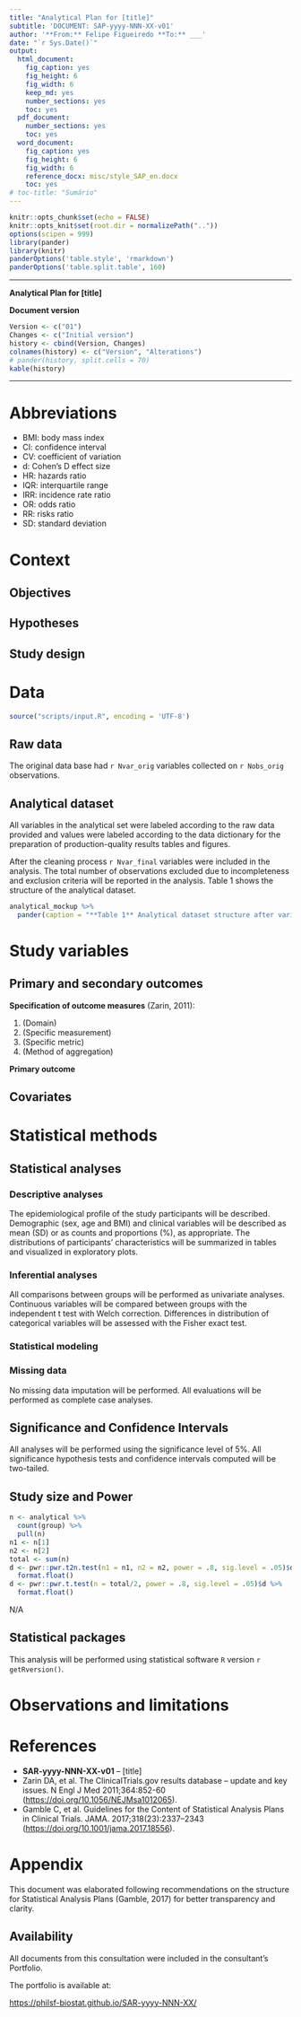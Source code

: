 ```yaml
---
title: "Analytical Plan for [title]"
subtitle: 'DOCUMENT: SAP-yyyy-NNN-XX-v01'
author: '**From:** Felipe Figueiredo **To:** ___'
date: "`r Sys.Date()`"
output:
  html_document:
    fig_caption: yes
    fig_height: 6
    fig_width: 6
    keep_md: yes
    number_sections: yes
    toc: yes
  pdf_document:
    number_sections: yes
    toc: yes
  word_document:
    fig_caption: yes
    fig_height: 6
    fig_width: 6
    reference_docx: misc/style_SAP_en.docx
    toc: yes
# toc-title: "Sumário"
---
```


```r
knitr::opts_chunk$set(echo = FALSE)
knitr::opts_knit$set(root.dir = normalizePath(".."))
options(scipen = 999)
library(pander)
library(knitr)
panderOptions('table.style', 'rmarkdown')
panderOptions('table.split.table', 160)
```

---

\newpage

**Analytical Plan for [title]**

**Document version**

```r
Version <- c("01")
Changes <- c("Initial version")
history <- cbind(Version, Changes)
colnames(history) <- c("Version", "Alterations")
# pander(history, split.cells = 70)
kable(history)
```

---

# Abbreviations

- BMI: body mass index
- CI: confidence interval
- CV: coefficient of variation
- d: Cohen's D effect size
- HR: hazards ratio
- IQR: interquartile range
- IRR: incidence rate ratio
- OR: odds ratio
- RR: risks ratio
- SD: standard deviation

# Context

## Objectives

## Hypotheses

## Study design

# Data

```r
source("scripts/input.R", encoding = 'UTF-8')
```

## Raw data

The original data base had
`r Nvar_orig`
variables collected on
`r Nobs_orig`
observations.

## Analytical dataset

All variables in the analytical set were labeled according to the raw data provided and values were labeled according to the data dictionary for the preparation of production-quality results tables and figures.

<!-- After the cleaning process -->
<!-- `r Nvar_final` -->
<!-- variables were included in the analysis -->
<!-- with -->
<!-- `r Nobs_final` -->
<!-- observations. -->
After the cleaning process
`r Nvar_final`
variables were included in the analysis.
The total number of observations excluded due to incompleteness and exclusion criteria will be reported in the analysis.
Table 1 shows the structure of the analytical dataset.

```r
analytical_mockup %>%
  pander(caption = "**Table 1** Analytical dataset structure after variable selection and cleaning.")
```

# Study variables

## Primary and secondary outcomes

**Specification of outcome measures** (Zarin, 2011):

1. (Domain)
2. (Specific measurement)
3. (Specific metric)
4. (Method of aggregation)

**Primary outcome**

## Covariates

# Statistical methods

## Statistical analyses

### Descriptive analyses

The epidemiological profile of the study participants will be described.
Demographic
(sex, age and BMI)
and clinical variables
<!-- ( [vars] ) -->
will be described as
mean (SD)
<!-- median (IQR) -->
or as counts and proportions (%), as appropriate.
The distributions of participants' characteristics will be summarized in tables and visualized in exploratory plots.

### Inferential analyses

All comparisons between groups will be performed as univariate analyses.
Continuous variables will be compared between groups with the
independent t test with Welch correction.
<!-- paired t test. -->
<!-- Wilcoxon test. -->
Differences in distribution of categorical variables will be assessed with the
Fisher exact test.
<!-- chi-square test. -->
<!-- McNemar test. -->

<!-- All inferential analyses will be performed in the statistical models (described in the next section). -->

### Statistical modeling

### Missing data

No missing data imputation will be performed.
All evaluations will be performed as complete case analyses.

## Significance and Confidence Intervals

All analyses will be performed using the significance level of 5%.
All significance hypothesis tests and confidence intervals computed will be
two-tailed.
<!-- left-tailed. -->
<!-- right-tailed. -->

## Study size and Power

```r
n <- analytical %>%
  count(group) %>%
  pull(n)
n1 <- n[1]
n2 <- n[2]
total <- sum(n)
d <- pwr::pwr.t2n.test(n1 = n1, n2 = n2, power = .8, sig.level = .05)$d %>%
  format.float()
d <- pwr::pwr.t.test(n = total/2, power = .8, sig.level = .05)$d %>%
  format.float()
```

<!-- Study groups were balanced and the total sample size was `r total` including all groups. -->

<!-- Study groups were not balanced with -->
<!-- group1 with `r n1` participants -->
<!-- and -->
<!-- group2 with `r n2` participants -->
<!-- with a total study size of `r total`. -->
<!-- This power analysis adjusts for different group sizes. -->

<!-- With these group sizes a t test can detect an effect size as large as -->
<!-- **d = `r d`** -->
<!-- with 80% power and 5% significance level (Cohen, 1988). -->

N/A

## Statistical packages

This analysis will be performed using statistical software `R` version `r getRversion()`.

# Observations and limitations

# References

- **SAR-yyyy-NNN-XX-v01** -- [title]
<!-- - Cohen, J. (1988). Statistical power analysis for the behavioral sciences (2nd Ed.). New York: Routledge. -->
- Zarin DA, et al. The ClinicalTrials.gov results database -- update and key issues. N Engl J Med 2011;364:852-60 (<https://doi.org/10.1056/NEJMsa1012065>).
- Gamble C, et al. Guidelines for the Content of Statistical Analysis Plans in Clinical Trials. JAMA. 2017;318(23):2337–2343 (<https://doi.org/10.1001/jama.2017.18556>).

# Appendix

This document was elaborated following recommendations on the structure for Statistical Analysis Plans (Gamble, 2017) for better transparency and clarity.

## Availability

All documents from this consultation were included in the consultant's Portfolio.

<!-- The client has requested that this analysis be kept confidential until a future date, determined by the client. -->
<!-- All documents from this consultation are therefore not published online and only the title and year of the analysis will be included in the consultant's Portfolio. -->
<!-- After the agreed date is reached, the documents will be released. -->

<!-- The client has requested that this analysis be kept confidential. -->
<!-- All documents from this consultation are therefore not published online and only the title and year of the analysis will be included in the consultant's Portfolio. -->

The portfolio is available at:

<https://philsf-biostat.github.io/SAR-yyyy-NNN-XX/>

